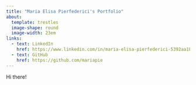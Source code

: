 ```yaml
---
title: "Maria Elisa Pierfederici's Portfolio"
about:
  template: trestles
  image-shape: round
  image-width: 23em
links:
  - text: LinkedIn
    href: https://www.linkedin.com/in/maria-elisa-pierfederici-5392aa182/
  - text: GitHub
    href: https://github.com/mariapie
---
```


Hi there!
